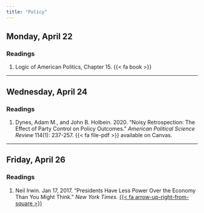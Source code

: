 ```yaml
---
title: "Policy"
---
```


## Monday, April 22

### Readings 

1. Logic of American Politics, Chapter 15. {{< fa book >}}

---


## Wednesday, April 24

### Readings 

1. Dynes, Adam M., and John B. Holbein. 2020. "Noisy Retrospection: The Effect of Party Control on Policy Outcomes." *American Political Science Review* 114(1): 237-257. {{< fa file-pdf >}} available on Canvas.



---


## Friday, April 26

### Readings 

1. Neil Irwin. Jan 17, 2017. "Presidents Have Less Power Over the Economy Than You Might Think." *New York Times.* [{{< fa arrow-up-right-from-square >}}](https://www.nytimes.com/2017/01/17/upshot/ presidents-have-less-power-over-the-economy-than-you-might-think.html)
 
